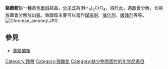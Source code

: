 {{Chembox
| Name = 铬酸铵
| NameEn = Ammonium chromate
| ImageFile=Chromat-Ion.svg
| ImageSize=107px
| ImageFileL1=Ammonium.svg
| ImageFileR1=Ammonium.svg
| Section1 = {{Chembox Identifiers
| CASNo = 7788-98-9
| CASNo_Ref = {{cascite|correct|CAS}}
| RTECS = GB2880000 
| PubChem = 24595
| ChemSpiderID = 22997
| EC_number = 232-138-4
| UNNumber = 3085,3077
| UNII = X7I33TTT6D
| SMILES =[NH4+].[NH4+].[O-][Cr](=O)(=O)[O-]
| InChI = 1S/Cr.2H3N.4O/h;2*1H3;;;;/q;;;;;2*-1/p+2
| InChIKey = MFFLHUNPSHBKRG-UHFFFAOYSA-P}}
| Section2 = {{Chembox Properties
| Formula = (NH<sub>4</sub>)<sub>2</sub>CrO<sub>4</sub> 
| MolarMass = 152.07112
| Appearance = 黄色[[單斜晶系|单斜]]结晶
| Density = 1.91
| MeltingPt = 180℃(分解)}}
| Section3 = {{Chembox Structure}}
| Section7 = {{Chembox Hazards
| FlashPt = ?°C}}
| Section8 = {{Chembox Related}}}}
'''鉻酸銨'''是一種黃色[[單斜晶系|單斜]]結晶，[[分子式|分子式]]為(NH<sub>4</sub>)<sub>2</sub>CrO<sub>4</sub>，溶於[[水|水]]，遇[[熱|熱]]會分解，长期放置會分解放出[[氨|氨]]。鉻酸銨主要可以當作[[媒染剂|媒染剂]]、[[催化剂|催化剂]]、[[缓蚀剂|缓蚀剂]]等等。
[[File:Chroman_amonný.JPG|thumb]]

==參見==
*[[重鉻酸銨|重鉻酸銨]]
{{鉻酸鹽}}
{{铵盐}}
{{無機化合物小作品}}
[[Category:銨鹽|Category:銨鹽]]
[[Category:铬酸盐|Category:铬酸盐]]
[[Category:缺少物质图片的化学品条目|Category:缺少物质图片的化学品条目]]